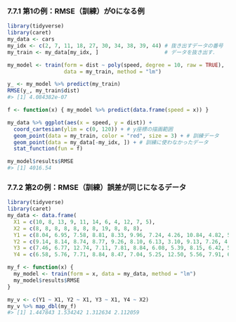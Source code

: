 ### 7.7.1 第1の例：RMSE（訓練）が0になる例

```r
library(tidyverse)
library(caret)
my_data <- cars
my_idx <- c(2, 7, 11, 18, 27, 30, 34, 38, 39, 44) # 抜き出すデータの番号
my_train <- my_data[my_idx, ]                     # データを抜き出す．
```

```r
my_model <- train(form = dist ~ poly(speed, degree = 10, raw = TRUE),
                  data = my_train, method = "lm")
```

```r
y_ <- my_model %>% predict(my_train)
RMSE(y_, my_train$dist)
#> [1] 4.084382e-07
```

```r
f <- function(x) { my_model %>% predict(data.frame(speed = x)) }

my_data %>% ggplot(aes(x = speed, y = dist)) +
  coord_cartesian(ylim = c(0, 120)) + # y座標の描画範囲
  geom_point(data = my_train, color = "red", size = 3) + # 訓練データ
  geom_point(data = my_data[-my_idx, ]) + # 訓練に使わなかったデータ
  stat_function(fun = f)
```

```r
my_model$results$RMSE
#> [1] 4016.54
```

### 7.7.2 第2の例：RMSE（訓練）誤差が同じになるデータ

```r
library(tidyverse)
library(caret)
my_data <- data.frame(
  X1 = c(10, 8, 13, 9, 11, 14, 6, 4, 12, 7, 5),
  X2 = c(8, 8, 8, 8, 8, 8, 8, 19, 8, 8, 8),
  Y1 = c(8.04, 6.95, 7.58, 8.81, 8.33, 9.96, 7.24, 4.26, 10.84, 4.82, 5.68),
  Y2 = c(9.14, 8.14, 8.74, 8.77, 9.26, 8.10, 6.13, 3.10, 9.13, 7.26, 4.74),
  Y3 = c(7.46, 6.77, 12.74, 7.11, 7.81, 8.84, 6.08, 5.39, 8.15, 6.42, 5.73),
  Y4 = c(6.58, 5.76, 7.71, 8.84, 8.47, 7.04, 5.25, 12.50, 5.56, 7.91, 6.89))

my_f <- function(x) {
  my_model <- train(form = x, data = my_data, method = "lm")
  my_model$results$RMSE
}

my_v <- c(Y1 ~ X1, Y2 ~ X1, Y3 ~ X1, Y4 ~ X2)
my_v %>% map_dbl(my_f)
#> [1] 1.447843 1.534242 1.312634 2.112059
```


